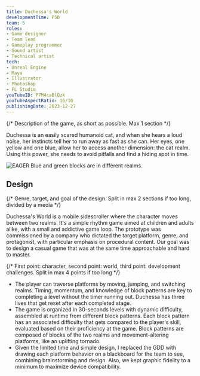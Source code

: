 ```yaml
---
title: Duchessa's World
developmentTime: P5D
team: 5
roles:
- Game designer
- Team lead
- Gameplay programmer
- Sound artist
- Technical artist
tech:
- Unreal Engine
- Maya
- Illustrator
- Photoshop
- FL Studio
youTubeID: P7M4caBlQzk
youTubeAspectRatio: 16/10
publishingDate: 2023-12-27
---
```


{/* Description of the game, as short as possible. Max 1 section */}

Duchessa is an easily scared humanoid cat, and when she hears a loud noise, her instincts tell her to run away as fast as she can. Her eyes, one yellow and one blue, allow her to access another dimension: the cat realm. Using this power, she needs to avoid pitfalls and find a hiding spot in time.

![EAGER Blue and green blocks are in different realms.](./duchessas-world-game.png)

## Design

{/* Genre, target, and goal of the design. Split in max 2 sections if too long, divided by a media */}

Duchessa's World is a mobile sidescroller where the character moves between two realms. It's a simple rhythm game aimed at children and adults alike, with a small and addictive game loop. The prototype was commissioned by a company who dictated the target platform, genre, and protagonist, with particular emphasis on procedural content. Our goal was to design a casual game that was at the same time approachable and hard to master.

{/* First point: character, second point: world, third point: development challenges. Split in max 4 points if too long */}

* The player can traverse platforms by moving, jumping, and switching realms. Timing, momentum, and knowledge of block patterns are key to completing a level without the timer running out. Duchessa has three lives that get reset after each completed stage.
* The game is organized in 30-seconds levels with dynamic difficulty, assembled at runtime from different block patterns. Each block pattern has an associated difficulty that gets compared to the player's skill, evaluated based on their proficiency at the game. Block patterns are composed of blocks of the two realms and movement-altering platforms, like an uplifting tornado.
* Given the limited time and simple design, I replaced the GDD with drawing each platform behavior on a blackboard for the team to see, combining brainstorming and design. Also, we kept graphic fidelity to a minimum to maximize device compatibility.